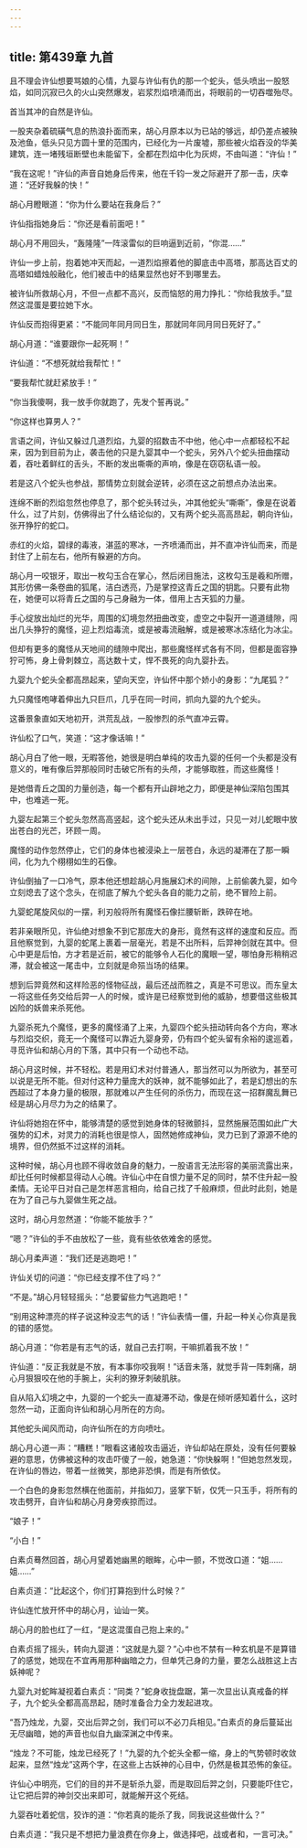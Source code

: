 ```yaml
---
---
---
```

title: 第439章 九首
---





且不理会许仙想要骂娘的心情，九婴与许仙有仇的那一个蛇头，低头喷出一股怒焰，如同沉寂已久的火山突然爆发，岩浆烈焰喷涌而出，将眼前的一切吞噬殆尽。

首当其冲的自然是许仙。

一股夹杂着硫磺气息的热浪扑面而来，胡心月原本以为已站的够远，却仍差点被殃及池鱼，低头只见方圆十里的范围内，已经化为一片废墟，那些被火焰吞没的华美建筑，连一堵残垣断壁也未能留下，全都在烈焰中化为灰烬，不由叫道：“许仙！”

“我在这呢！”许仙的声音自她身后传来，他在千钧一发之际避开了那一击，庆幸道：“还好我躲的快！”

胡心月瞪眼道：“你为什么要站在我身后？”

许仙指指她身后：“你还是看前面吧！”

胡心月不用回头，“轰隆隆”一阵滚雷似的巨响逼到近前，“你混……”

许仙一步上前，抱着她冲天而起，一道烈焰擦着他的脚底击中高塔，那高达百丈的高塔如蜡烛般融化，他们被击中的结果显然也好不到哪里去。

被许仙所救胡心月，不但一点都不高兴，反而恼怒的用力挣扎：“你给我放手。”显然这混蛋是要拉她下水。

许仙反而抱得更紧：“不能同年同月同日生，那就同年同月同日死好了。”

胡心月道：“谁要跟你一起死啊！”

许仙道：“不想死就给我帮忙！”

“要我帮忙就赶紧放手！”

“你当我傻啊，我一放手你就跑了，先发个誓再说。”

“你这样也算男人？”

言语之间，许仙又躲过几道烈焰，九婴的招数击不中他，他心中一点都轻松不起来，因为到目前为止，袭击他的只是九婴其中一个蛇头，另外八个蛇头扭曲摆动着，吞吐着鲜红的舌头，不断的发出嘶嘶的声响，像是在窃窃私语一般。

若是这八个蛇头也参战，那情势立刻就会逆转，必须在这之前想点办法出来。

连绵不断的烈焰忽然也停息了，那个蛇头转过头，冲其他蛇头“嘶嘶”，像是在说着什么，过了片刻，仿佛得出了什么结论似的，又有两个蛇头高高昂起，朝向许仙，张开狰狞的蛇口。

赤红的火焰，碧绿的毒液，湛蓝的寒冰，一齐喷涌而出，并不直冲许仙而来，而是封住了上前左右，他所有躲避的方向。

胡心月一咬银牙，取出一枚勾玉合在掌心，然后闭目施法，这枚勾玉是羲和所赠，其形仿佛一条卷曲的狐尾，洁白透亮，乃是掌控这青丘之国的钥匙。只要有此物在，她便可以将青丘之国的与己身融为一体，借用上古天狐的力量。

手心绽放出灿烂的光华，周围的幻境忽然扭曲改变，虚空之中裂开一道道缝隙，闯出几头狰狞的魔怪，迎上烈焰毒流，或是被毒流融解，或是被寒冰冻结化为冰尘。

但却有更多的魔怪从天地间的缝隙中爬出，那些魔怪样式各有不同，但都是面容狰狞可怖，身上骨刺棘立，高达数十丈，悍不畏死的向九婴扑去。

九婴九个蛇头全都高昂起来，望向天空，许仙怀中那个娇小的身影：“九尾狐？”

九只魔怪咆哮着伸出九只巨爪，几乎在同一时间，抓向九婴的九个蛇头。

这番景象直如天地初开，洪荒乱战，一股惨烈的杀气直冲云霄。

许仙松了口气，笑道：“这才像话嘛！”

胡心月白了他一眼，无暇答他，她很是明白单纯的攻击九婴的任何一个头都是没有意义的，唯有像后羿那般同时击破它所有的头颅，才能够取胜，而这些魔怪！

是她借青丘之国的力量创造，每一个都有开山辟地之力，即便是神仙深陷包围其中，也难逃一死。

九婴左起第三个蛇头忽然高高竖起，这个蛇头还从未出手过，只见一对儿蛇眼中放出苍白的光芒，环顾一周。

魔怪的动作忽然停止，它们的身体也被浸染上一层苍白，永远的凝滞在了那一瞬间，化为九个栩栩如生的石像。

许仙倒抽了一口冷气，原本他还想趁胡心月施展幻术的间隙，上前偷袭九婴，如今立刻熄去了这个念头，在彻底了解九个蛇头各自的能力之前，绝不冒险上前。

九婴蛇尾旋风似的一摆，利刃般将所有魔怪石像拦腰斩断，跌碎在地。

若非亲眼所见，许仙绝对想象不到它那庞大的身形，竟然有这样的速度和反应。而且他察觉到，九婴的蛇尾上裹着一层毫光，若是不出所料，后羿神剑就在其中。但心中更是后怕，方才若是近前，被它的能够令人石化的魔眼一望，哪怕身形稍稍迟滞，就会被这一尾击中，立刻就是命殒当场的结果。

想到后羿竟然和这样险恶的怪物征战，最后还战而胜之，真是不可思议。而东皇太一将这些任务交给后羿一人的时候，或许是已经察觉到他的威胁，想要借这些极其凶险的妖兽来杀死他。

九婴杀死九个魔怪，更多的魔怪涌了上来，九婴四个蛇头扭动转向各个方向，寒冰与烈焰交织，竟无一个魔怪可以靠近九婴身旁，仍有四个蛇头留有余裕的逡巡着，寻觅许仙和胡心月的下落，其中只有一个动也不动。

胡心月这时候，并不轻松。若是用幻术对付普通人，那当然可以为所欲为，甚至可以说是无所不能。但对付这种力量庞大的妖神，就不能够如此了，若是幻想出的东西超过了本身力量的极限，那就难以产生任何的杀伤力，而现在这一招群魔乱舞已经是胡心月尽力为之的结果了。

许仙将她抱在怀中，能够清楚的感觉到她身体的轻微颤抖，显然施展范围如此广大强势的幻术，对灵力的消耗也很是惊人，固然她修成神仙，灵力已到了源源不绝的境界，但仍然抵不过这样的消耗。

这种时候，胡心月也顾不得收敛自身的魅力，一股语言无法形容的美丽流露出来，却比任何时候都显得动人心魄。许仙心中在自恨力量不足的同时，禁不住升起一股柔情。无论平日对自己是怎样恶言相向，给自己找了千般麻烦，但此时此刻，她是在为了自己与九婴做生死之战。

这时，胡心月忽然道：“你能不能放手？”

“嗯？”许仙的手不由放松了一些，竟有些依依难舍的感觉。

胡心月柔声道：“我们还是逃跑吧！”

许仙关切的问道：“你已经支撑不住了吗？”

“不是。”胡心月轻轻摇头：“总要留些力气逃跑吧！”

“别用这种漂亮的样子说这种没志气的话！”许仙表情一僵，升起一种关心你真是我的错的感觉。

胡心月道：“你若是有志气的话，就自己去打啊，干嘛抓着我不放！”

许仙道：“反正我就是不放，有本事你咬我啊！”话音未落，就觉手背一阵刺痛，胡心月狠狠咬在他的手腕上，尖利的獠牙刺破肌肤。

自从陷入幻境之中，九婴的一个蛇头一直凝滞不动，像是在倾听感知着什么，这时忽然一动，正面向许仙和胡心月所在的方向。

其他蛇头闻风而动，向许仙所在的方向喷吐。

胡心月心道一声：“糟糕！”眼看这诸般攻击逼近，许仙却站在原处，没有任何要躲避的意思，仿佛被这种的攻击吓傻了一般，她急道：“你快躲啊！”但她忽然发现，在许仙的唇边，带着一丝微笑，那绝非恐惧，而是有所依仗。

一个白色的身影忽然横在他面前，并指如刀，竖掌下斩，仅凭一只玉手，将所有的攻击劈开，自许仙和胡心月身旁疾掠而过。

“娘子！”

“小白！”

白素贞蓦然回首，胡心月望着她幽黑的眼眸，心中一颤，不觉改口道：“姐……姐……”

白素贞道：“比起这个，你们打算抱到什么时候？”

许仙连忙放开怀中的胡心月，讪讪一笑。

胡心月的脸也红了一红，“是这混蛋自己抱上来的。”

白素贞摇了摇头，转向九婴道：“这就是九婴？”心中也不禁有一种玄机是不是算错了的感觉，她现在不宜再用那种幽暗之力，但单凭己身的力量，要怎么战胜这上古妖神呢？

九婴九对蛇眸凝视着白素贞：“同类？”蛇身收拢盘踞，第一次显出认真戒备的样子，九个蛇头全都高高昂起，随时准备合力全力发起进攻。

“吾乃烛龙，九婴，交出后羿之剑，我们可以不必刀兵相见。”白素贞的身后蔓延出无尽幽暗，她的声音也似自九幽深渊之中传来。

“烛龙？不可能，烛龙已经死了！”九婴的九个蛇头全都一缩，身上的气势顿时收敛起来，显然“烛龙”这两个字，在这些上古妖神的心目中，仍然是极其恐怖的象征。

许仙心中明亮，它们的目的并不是斩杀九婴，而是取回后羿之剑，只要能吓住它，让它把后羿的神剑交出来即可，就能解开这个死结。

九婴吞吐着蛇信，狡诈的道：“你若真的能杀了我，同我说这些做什么？”

白素贞道：“我只是不想把力量浪费在你身上，做选择吧，战或者和，一言可决。”